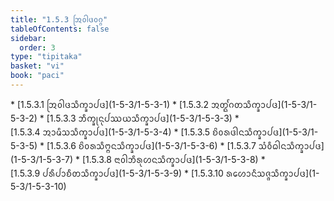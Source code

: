 ```yaml
---
title: "1.5.3 ᩒᩅᩤᨴᩅᨣ᩠ᨣ"
tableOfContents: false
sidebar:
  order: 3
type: "tipitaka"
basket: "vi"
book: "paci"
---
```



<DynamicBreadcrumb />



<TableOfContents book="paci" section="1.5.3">
* [1.5.3.1 ᩒᩅᩤᨴᩈᩥᨠ᩠ᨡᩣᨸᨴ](1-5-3/1-5-3-1)
* [1.5.3.2 ᩋᨲ᩠ᨳᩘᨣᨲᩈᩥᨠ᩠ᨡᩣᨸᨴ](1-5-3/1-5-3-2)
* [1.5.3.3 ᨽᩥᨠ᩠ᨡᩩᨶᩩᨸᩔᨿᩈᩥᨠ᩠ᨡᩣᨸᨴ](1-5-3/1-5-3-3)
* [1.5.3.4 ᩋᩣᨾᩥᩈᩈᩥᨠ᩠ᨡᩣᨸᨴ](1-5-3/1-5-3-4)
* [1.5.3.5 ᨧᩦᩅᩁᨴᩤᨶᩈᩥᨠ᩠ᨡᩣᨸᨴ](1-5-3/1-5-3-5)
* [1.5.3.6 ᨧᩦᩅᩁᩈᩥᨻ᩠ᨻᨶᩈᩥᨠ᩠ᨡᩣᨸᨴ](1-5-3/1-5-3-6)
* [1.5.3.7 ᩈᩴᩅᩥᨵᩤᨶᩈᩥᨠ᩠ᨡᩣᨸᨴ](1-5-3/1-5-3-7)
* [1.5.3.8 ᨶᩣᩅᩤᨽᩥᩁᩩᩉᨶᩈᩥᨠ᩠ᨡᩣᨸᨴ](1-5-3/1-5-3-8)
* [1.5.3.9 ᨸᩁᩥᨸᩣᨧᩥᨲᩈᩥᨠ᩠ᨡᩣᨸᨴ](1-5-3/1-5-3-9)
* [1.5.3.10 ᩁᩉᩮᩣᨶᩥᩈᨩ᩠ᨩᩈᩥᨠ᩠ᨡᩣᨸᨴ](1-5-3/1-5-3-10)
</TableOfContents>